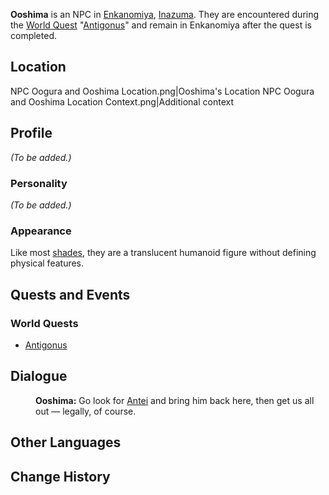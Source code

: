 {{Meta
<!-- Remove this template after adding the missing info -->
|missing_NPC_profile  = yes
}}
{{Character Infobox
|type             = NPC
|type2            = Deceased Characters
|image            = NPC Ooshima.png
|title            = Suspect
|region           = Inazuma
|affiliation      = Enkanomiya
|affiliation2     = Shades of Tokoyo
}}
'''Ooshima''' is an NPC in [[Enkanomiya]], [[Inazuma]]. They are encountered during the [[World Quest]] "[[Antigonus]]" and remain in Enkanomiya after the quest is completed.

==Location==
<gallery hideaddbutton="true" captionalign="center">
NPC Oogura and Ooshima Location.png|Ooshima's Location
NPC Oogura and Ooshima Location Context.png|Additional context
</gallery>

==Profile==
<!-- detailed story/lore information goes here -->
''(To be added.)''

===Personality===
''(To be added.)''

===Appearance===
Like most [[Shades of Tokoyo|shades]], they are a translucent humanoid figure without defining physical features.

==Quests and Events==
===World Quests===
* [[Antigonus]]

==Dialogue==
{{Dialogue start}}
:'''Ooshima:''' Go look for [[Antei]] and bring him back here, then get us all out &mdash; legally, of course.
{{Dialogue end}}

==Other Languages==
{{Other Languages|default_hidden=1
|en      = Ooshima
|zhs     = 大岛
|zhs_rm  = Dàdǎo
|zht     = 大島
|zht_rm  = Dàdǎo
|ja      = 大島
|ja_rm   = Ooshima
|ko      = 오오시마
|ko_rm   = Oosima
|es      = Ooshima
|fr      = Ooshima
|ru      = Осима
|th      = Ooshima
|vi      = Ooshima
|de      = Ooshima
|id      = Ooshima
|pt      = Ooshima
}}

==Change History==
{{Change History|2.4}}